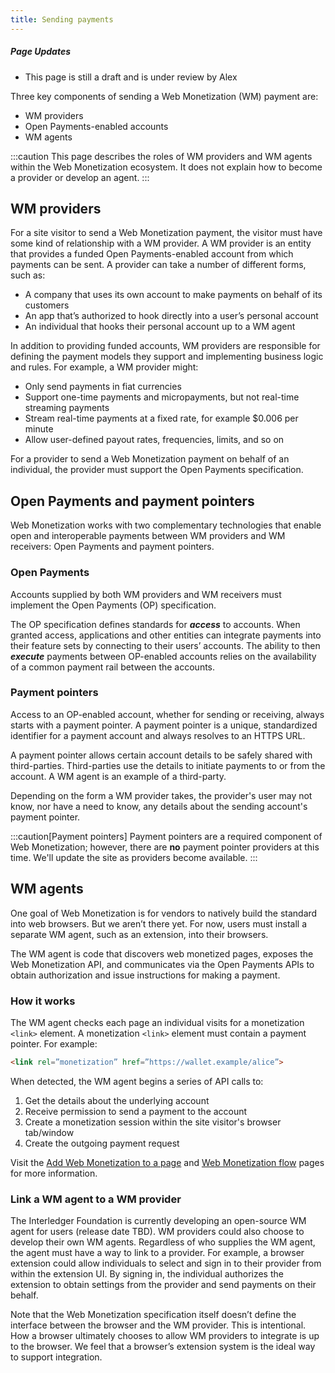 ```yaml
---
title: Sending payments
---
```



<div class='draft'>

##### Page Updates

- This page is still a draft and is under review by Alex
</div>

Three key components of sending a Web Monetization (WM) payment are:

- WM providers
- Open Payments-enabled accounts
- WM agents

:::caution
This page describes the roles of WM providers and WM agents within the Web Monetization ecosystem. It does not explain how to become a provider or develop an agent.
:::

## WM providers

For a site visitor to send a Web Monetization payment, the visitor must have some kind of relationship with a WM provider. A WM provider is an entity that provides a funded Open Payments-enabled account from which payments can be sent. A provider can take a number of different forms, such as:

- A company that uses its own account to make payments on behalf of its customers
- An app that’s authorized to hook directly into a user’s personal account
- An individual that hooks their personal account up to a WM agent

In addition to providing funded accounts, WM providers are responsible for defining the payment models they support and implementing business logic and rules. For example, a WM provider might:

- Only send payments in fiat currencies
- Support one-time payments and <Tooltip content='Very small payments, e.g., fractions of a cent' client:load>micropayments</Tooltip>, but not real-time streaming payments
- Stream real-time payments at a fixed rate, for example $0.006 per minute
- Allow user-defined payout rates, frequencies, limits, and so on

For a provider to send a Web Monetization payment on behalf of an individual, the provider must support the Open Payments specification.

## Open Payments and payment pointers

Web Monetization works with two complementary technologies that enable open and interoperable payments between WM providers and WM receivers: Open Payments and payment pointers.

### Open Payments

Accounts supplied by both WM providers and WM receivers must implement the <LinkOut href="https://openpayments.guide">Open Payments (OP) specification</LinkOut>.

The OP specification defines standards for **_access_** to accounts. When granted access, applications and other entities can integrate payments into their feature sets by connecting to their users’ accounts. The ability to then **_execute_** payments between OP-enabled accounts relies on the availability of a common payment rail between the accounts.

### Payment pointers

Access to an OP-enabled account, whether for sending or receiving, always starts with a <LinkOut href="https://paymentpointers.org">payment pointer</LinkOut>. A payment pointer is a unique, standardized identifier for a payment account and always resolves to an HTTPS URL.

A payment pointer allows certain account details to be safely shared with third-parties. Third-parties use the details to initiate payments to or from the account. A WM agent is an example of a third-party.

Depending on the form a WM provider takes, the provider's user may not know, nor have a need to know, any details about the sending account's payment pointer.

:::caution[Payment pointers]
Payment pointers are a required component of Web Monetization; however, there are **no** payment pointer providers at this time. We'll update the site as providers become available. 
:::

## WM agents

One goal of Web Monetization is for vendors to natively build the standard into web browsers. But we aren’t there yet. For now, users must install a separate WM agent, such as an extension, into their browsers.

The WM agent is code that discovers web monetized pages, exposes the Web Monetization API, and communicates via the Open Payments APIs to obtain authorization and issue instructions for making a payment.

### How it works

The WM agent checks each page an individual visits for a monetization `<link>` element. A monetization `<link>` element must contain a payment pointer. For example:

```html
<link rel=”monetization” href=”https://wallet.example/alice”>
```

When detected, the WM agent begins a series of API calls to:

1. Get the details about the underlying account
2. Receive permission to send a payment to the account
3. Create a monetization session within the site visitor's browser tab/window
4. Create the outgoing payment request

Visit the [Add Web Monetization to a page](/docs/guides/monetize-page) and [Web Monetization flow](/docs/intro/web-monetization-flow) pages for more information.

### Link a WM agent to a WM provider

The Interledger Foundation is currently developing an open-source WM agent for users (release date TBD). WM providers could also choose to develop their own WM agents. Regardless of who supplies the WM agent, the agent must have a way to link to a provider. For example, a browser extension could allow individuals to select and sign in to their provider from within the extension UI. By signing in, the individual authorizes the extension to obtain settings from the provider and send payments on their behalf.

Note that the Web Monetization specification itself doesn’t define the interface between the browser and the WM provider. This is intentional. How a browser ultimately chooses to allow WM providers to integrate is up to the browser. We feel that a browser’s extension system is the ideal way to support integration.
